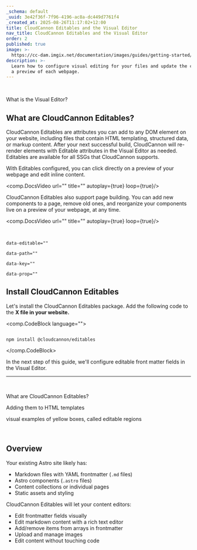 ```yaml
---
_schema: default
_uuid: 3e42f36f-7f96-4196-ac8a-dc449d7761f4
_created_at: 2025-08-26T11:17:02+12:00
title: CloudCannon Editables and the Visual Editor
nav_title: CloudCannon Editables and the Visual Editor
order: 2
published: true
image: >-
  https://cc-dam.imgix.net/documentation/images/guides/getting-started/guide-thumbnails/CloudCannon-Getting-Started-Thumbnail-Universal.png
description: >-
  Learn how to configure visual editing for your files and update the content on
  a preview of each webpage.
---
```

&nbsp;

What is the Visual Editor?

## What are CloudCannon Editables?

CloudCannon Editables are attributes you can add to any DOM element on your website, including files that contain HTML templating, structured data, or markup content. After your next successful build, CloudCannon will re-render elements with Editable attributes in the Visual Editor as needed. Editables are available for all SSGs that CloudCannon supports.

With Editables configured, you can click directly on a preview of your webpage and edit inline content.

<comp.DocsVideo url="" title="" autoplay={true} loop={true}/>

CloudCannon Editables also support page building. You can add new components to a page, remove old ones, and reorganize your components live on a preview of your webpage, at any time.

<comp.DocsVideo url="" title="" autoplay={true} loop={true}/>

&nbsp;

`data-editable=""`

`data-path=""`

`data-key=""`

`data-prop=""`

## Install CloudCannon Editables

Let's install the CloudCannon Editables package. Add the following code to the **X file in your website.**

<comp.CodeBlock language="">
``````````

npm install @cloudcannon/editables

``````````
</comp.CodeBlock>

In the next step of this guide, we'll configure editable front matter fields in the Visual Editor.

---

&nbsp;

What are CloudCannon Editables?

Adding them to HTML templates

visual examples of yellow boxes, called editable regions

&nbsp;

## Overview

Your existing Astro site likely has:

* Markdown files with YAML frontmatter (`.md` files)
* Astro components (`.astro` files)
* Content collections or individual pages
* Static assets and styling

CloudCannon Editables will let your content editors:

* Edit frontmatter fields visually
* Edit markdown content with a rich text editor
* Add/remove items from arrays in frontmatter
* Upload and manage images
* Edit content without touching code